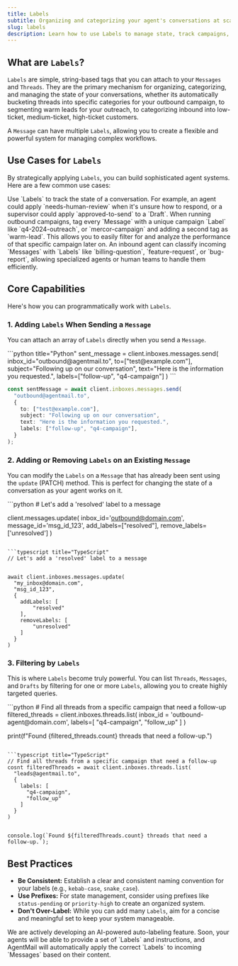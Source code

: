 ```yaml
---
title: Labels
subtitle: Organizing and categorizing your agent's conversations at scale.
slug: labels
description: Learn how to use Labels to manage state, track campaigns, and filter messages for powerful agentic workflows.
---
```


## What are `Labels`?

`Labels` are simple, string-based tags that you can attach to your `Messages` and `Threads`. They are the primary mechanism for organizing, categorizing, and managing the state of your conversations, whether its automatically bucketing threads into specific categories for your outbound campaign, to segmenting warm leads for your outreach, to categorizing inbound into low-ticket, medium-ticket, high-ticket customers.

A `Message` can have multiple `Labels`, allowing you to create a flexible and powerful system for managing complex workflows.

## Use Cases for `Labels`

By strategically applying `Labels`, you can build sophisticated agent systems. Here are a few common use cases:

<Steps>
  <Step title="State Management">
    Use `Labels` to track the state of a conversation. For example, an agent
    could apply `needs-human-review` when it's unsure how to respond, or a
    supervisor could apply `approved-to-send` to a `Draft`.
  </Step>
  <Step title="Campaign Tracking">
    When running outbound campaigns, tag every `Message` with a unique campaign
    `Label` like `q4-2024-outreach`, or `mercor-campaign` and adding a second
    tag as `warm-lead`. This allows you to easily filter for and analyze the
    performance of that specific campaign later on.
  </Step>
  <Step title="Automated Triage">
    An inbound agent can classify incoming `Messages` with `Labels` like
    `billing-question`, `feature-request`, or `bug-report`, allowing specialized
    agents or human teams to handle them efficiently.
  </Step>
</Steps>

## Core Capabilities

Here's how you can programmatically work with `Labels`.

### 1. Adding `Labels` When Sending a `Message`

You can attach an array of `Labels` directly when you send a `Message`.

<CodeBlocks>
```python title="Python"
sent_message = client.inboxes.messages.send(
    inbox_id="outbound@agentmail.to",
    to=["test@example.com"],
    subject="Following up on our conversation",
    text="Here is the information you requested.",
    labels=["follow-up", "q4-campaign"]
)
```

```typescript title="TypeScript"
const sentMessage = await client.inboxes.messages.send(
  "outbound@agentmail.to",
  {
    to: ["test@example.com"],
    subject: "Following up on our conversation",
    text: "Here is the information you requested.",
    labels: ["follow-up", "q4-campaign"],
  }
);
```

</CodeBlocks>

### 2. Adding or Removing `Labels` on an Existing `Message`

You can modify the `Labels` on a `Message` that has already been sent using the `update` (PATCH) method. This is perfect for changing the state of a conversation as your agent works on it.

<CodeBlocks>
```python
# Let's add a 'resolved' label to a message

client.messages.update(
inbox_id='outbound@domain.com',
message_id='msg_id_123',
add_labels=["resolved"],
remove_labels=['unresolved']
)

````

```typescript title="TypeScript"
// Let's add a 'resolved' label to a message


await client.inboxes.messages.update(
  "my_inbox@domain.com",
  "msg_id_123",
  {
    addLabels: [
        "resolved"
    ],
    removeLabels: [
        "unresolved"
    ]
  }
)

````

</CodeBlocks>

### 3. Filtering by `Labels`

This is where `Labels` become truly powerful. You can list `Threads`, `Messages`, and `Drafts` by filtering for one or more `Labels`, allowing you to create highly targeted queries.

<CodeBlocks>
```python
# Find all threads from a specific campaign that need a follow-up
filtered_threads = client.inboxes.threads.list(
    inbox_id = 'outbound-agent@domain.com',
    labels=[
        "q4-campaign",
        "follow_up"
    ]
)

print(f"Found {filtered_threads.count} threads that need a follow-up.")

````

```typescript title="TypeScript"
// Find all threads from a specific campaign that need a follow-up
cosnt filteredThreads = await client.inboxes.threads.list(
  "leads@agentmail.to",
  {
    labels: [
      "q4-campaign",
      "follow_up"
    ]
  }
)


console.log(`Found ${filteredThreads.count} threads that need a follow-up.`);
````

</CodeBlocks>

## Best Practices

- **Be Consistent:** Establish a clear and consistent naming convention for your labels (e.g., `kebab-case`, `snake_case`).
- **Use Prefixes:** For state management, consider using prefixes like `status-pending` or `priority-high` to create an organized system.
- **Don't Over-Label:** While you can add many `Labels`, aim for a concise and meaningful set to keep your system manageable.

<Callout title="Coming Soon: AI-Powered Auto-Labeling" intent="info">
  We are actively developing an AI-powered auto-labeling feature. Soon, your
  agents will be able to provide a set of `Labels` and instructions, and
  AgentMail will automatically apply the correct `Labels` to incoming `Messages`
  based on their content.
</Callout>
